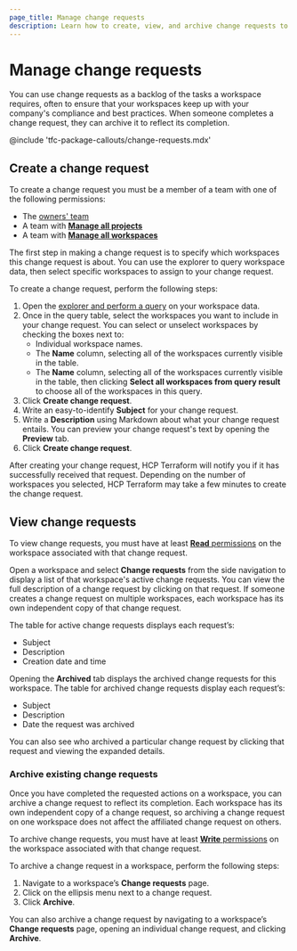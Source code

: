```yaml
---
page_title: Manage change requests
description: Learn how to create, view, and archive change requests to manage a backlog of actionable todos on workspaces.  
---
```


# Manage change requests

You can use change requests as a backlog of the tasks a workspace requires, often to ensure that your workspaces keep up with your company's compliance and best practices. When someone completes a change request, they can archive it to reflect its completion. 

@include 'tfc-package-callouts/change-requests.mdx'

## Create a change request
To create a change request you must be a member of a team with one of the following permissions:

* The [owners' team](terraform/cloud-docs/users-teams-organizations/permissions#organization-owners)
* A team with [**Manage all projects**](/terraform/cloud-docs/users-teams-organizations/permissions#manage-all-projects)  
* A  team with [**Manage all workspaces**](/terraform/cloud-docs/users-teams-organizations/permissions#manage-all-workspaces)

The first step in making a change request is to specify which workspaces this change request is about. You can use the explorer to query workspace data, then select specific workspaces to assign to your change request.

To create a change request, perform the following steps:

1. Open the [explorer and perform a query](/terraform/cloud-docs/workspaces/explorer) on your workspace data.   
1. Once in the query table, select the workspaces you want to include in your change request. You can select or unselect workspaces by checking the boxes next to:  
   * Individual workspace names.  
   * The **Name** column, selecting all of the workspaces currently visible in the table.  
   * The **Name** column, selecting all of the workspaces currently visible in the table, then clicking **Select all workspaces from query result** to choose all of the workspaces in this query.  
1. Click **Create change request**.  
1. Write an easy-to-identify **Subject** for your change request.  
1. Write a **Description** using Markdown about what your change request entails. You can preview your change request's text by opening the **Preview** tab.  
1. Click **Create change request**. 

After creating your change request, HCP Terraform will notify you if it has successfully received that request. Depending on the number of workspaces you selected, HCP Terraform may take a few minutes to create the change request.

## View change requests

To view change requests, you must have at least [**Read** permissions](/terraform/cloud-docs/users-teams-organizations/permissions#read) on the workspace associated with that change request.  

Open a workspace and select **Change requests** from the side navigation to display a list of that workspace's active change requests. You can view the full description of a change request by clicking on that request. If someone creates a change request on multiple workspaces, each workspace has its own independent copy of that change request.

The table for active change requests displays each request’s:

* Subject  
* Description  
* Creation date and time

Opening the **Archived** tab displays the archived change requests for this workspace. The table for archived change requests display each request’s:

* Subject  
* Description  
* Date the request was archived

You can also see who archived a particular change request by clicking that request and viewing the expanded details.

### Archive existing change requests

Once you have completed the requested actions on a workspace, you can archive a change request to reflect its completion. Each workspace has its own independent copy of a change request, so archiving a change request on one workspace does not affect the affiliated change request on others. 

To archive change requests, you must have at least [**Write** permissions](/terraform/cloud-docs/users-teams-organizations/permissions#write) on the workspace associated with that change request.  

To archive a change request in a workspace, perform the following steps:

1. Navigate to a workspace’s **Change requests** page.  
1. Click on the ellipsis menu next to a change request.  
1. Click **Archive**.

You can also archive a change request by navigating to a workspace’s **Change requests** page, opening an individual change request, and clicking **Archive**.